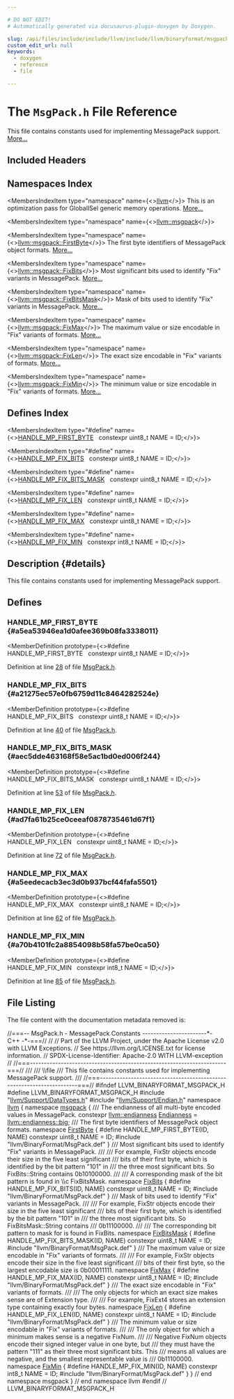 ```yaml
---

# DO NOT EDIT!
# Automatically generated via docusaurus-plugin-doxygen by Doxygen.

slug: /api/files/include/include/llvm/include/llvm/binaryformat/msgpack-h
custom_edit_url: null
keywords:
  - doxygen
  - reference
  - file

---
```





# The `MsgPack.h` File Reference

<DoxygenPage pluginConfig={pluginConfig}>

This file contains constants used for implementing MessagePack support. <a href="#details">More...</a>

## Included Headers

<IncludesList>
<IncludesListItem
  filePath="llvm/Support/DataTypes.h"
  permalink="/docs/api/files/include/include/llvm/include/llvm/support/datatypes-h"
  isLocal="true" />
<IncludesListItem
  filePath="llvm/Support/Endian.h"
  permalink="/docs/api/files/include/include/llvm/include/llvm/support/endian-h"
  isLocal="true" />
<IncludesListItem
  filePath="llvm/BinaryFormat/MsgPack.def"
  permalink=""
  isLocal="true" />
</IncludesList>

## Namespaces Index

<MembersIndex>

<MembersIndexItem
  type="namespace"
  name={<><a href="/docs/api/namespaces/llvm">llvm</a></>}>
This is an optimization pass for GlobalISel generic memory operations. <a href="/docs/api/namespaces/llvm/#details">More...</a>
</MembersIndexItem>

<MembersIndexItem
  type="namespace"
  name={<><a href="/docs/api/namespaces/llvm/msgpack">llvm::msgpack</a></>}>
</MembersIndexItem>

<MembersIndexItem
  type="namespace"
  name={<><a href="/docs/api/namespaces/llvm/msgpack/firstbyte">llvm::msgpack::FirstByte</a></>}>
The first byte identifiers of MessagePack object formats. <a href="/docs/api/namespaces/llvm/msgpack/firstbyte/#details">More...</a>
</MembersIndexItem>

<MembersIndexItem
  type="namespace"
  name={<><a href="/docs/api/namespaces/llvm/msgpack/fixbits">llvm::msgpack::FixBits</a></>}>
Most significant bits used to identify &quot;Fix&quot; variants in MessagePack. <a href="/docs/api/namespaces/llvm/msgpack/fixbits/#details">More...</a>
</MembersIndexItem>

<MembersIndexItem
  type="namespace"
  name={<><a href="/docs/api/namespaces/llvm/msgpack/fixbitsmask">llvm::msgpack::FixBitsMask</a></>}>
Mask of bits used to identify &quot;Fix&quot; variants in MessagePack. <a href="/docs/api/namespaces/llvm/msgpack/fixbitsmask/#details">More...</a>
</MembersIndexItem>

<MembersIndexItem
  type="namespace"
  name={<><a href="/docs/api/namespaces/llvm/msgpack/fixmax">llvm::msgpack::FixMax</a></>}>
The maximum value or size encodable in &quot;Fix&quot; variants of formats. <a href="/docs/api/namespaces/llvm/msgpack/fixmax/#details">More...</a>
</MembersIndexItem>

<MembersIndexItem
  type="namespace"
  name={<><a href="/docs/api/namespaces/llvm/msgpack/fixlen">llvm::msgpack::FixLen</a></>}>
The exact size encodable in &quot;Fix&quot; variants of formats. <a href="/docs/api/namespaces/llvm/msgpack/fixlen/#details">More...</a>
</MembersIndexItem>

<MembersIndexItem
  type="namespace"
  name={<><a href="/docs/api/namespaces/llvm/msgpack/fixmin">llvm::msgpack::FixMin</a></>}>
The minimum value or size encodable in &quot;Fix&quot; variants of formats. <a href="/docs/api/namespaces/llvm/msgpack/fixmin/#details">More...</a>
</MembersIndexItem>

</MembersIndex>

## Defines Index

<MembersIndex>

<MembersIndexItem
  type="#define"
  name={<><a href="#a5ea53946ea1d0afee369b08fa3338011">HANDLE&#95;MP&#95;FIRST&#95;BYTE</a>&nbsp;&nbsp;&nbsp;constexpr uint8&#95;t NAME = ID;</>}>
</MembersIndexItem>

<MembersIndexItem
  type="#define"
  name={<><a href="#a21275ec57e0fb6759d11c8464282524e">HANDLE&#95;MP&#95;FIX&#95;BITS</a>&nbsp;&nbsp;&nbsp;constexpr uint8&#95;t NAME = ID;</>}>
</MembersIndexItem>

<MembersIndexItem
  type="#define"
  name={<><a href="#aec5dde463168f58e5ac1bd0ed006f244">HANDLE&#95;MP&#95;FIX&#95;BITS&#95;MASK</a>&nbsp;&nbsp;&nbsp;constexpr uint8&#95;t NAME = ID;</>}>
</MembersIndexItem>

<MembersIndexItem
  type="#define"
  name={<><a href="#ad7fa61b25ce0ceeaf0878735461d67f1">HANDLE&#95;MP&#95;FIX&#95;LEN</a>&nbsp;&nbsp;&nbsp;constexpr uint8&#95;t NAME = ID;</>}>
</MembersIndexItem>

<MembersIndexItem
  type="#define"
  name={<><a href="#a5eedecacb3ec3d0b937bcf44fafa5501">HANDLE&#95;MP&#95;FIX&#95;MAX</a>&nbsp;&nbsp;&nbsp;constexpr uint8&#95;t NAME = ID;</>}>
</MembersIndexItem>

<MembersIndexItem
  type="#define"
  name={<><a href="#a70b4101fc2a8854098b58fa57be0ca50">HANDLE&#95;MP&#95;FIX&#95;MIN</a>&nbsp;&nbsp;&nbsp;constexpr int8&#95;t NAME = ID;</>}>
</MembersIndexItem>

</MembersIndex>

## Description {#details}

This file contains constants used for implementing MessagePack support.

<SectionDefinition>

## Defines

### HANDLE&#95;MP&#95;FIRST&#95;BYTE {#a5ea53946ea1d0afee369b08fa3338011}

<MemberDefinition
  prototype={<>#define HANDLE&#95;MP&#95;FIRST&#95;BYTE&nbsp;&nbsp;&nbsp;constexpr uint8&#95;t NAME = ID;</>}>

Definition at line <a href="#l00028">28</a> of file <a href="/docs/api/files/include/include/llvm/include/llvm/binaryformat/msgpack-h">MsgPack.h</a>.
</MemberDefinition>

### HANDLE&#95;MP&#95;FIX&#95;BITS {#a21275ec57e0fb6759d11c8464282524e}

<MemberDefinition
  prototype={<>#define HANDLE&#95;MP&#95;FIX&#95;BITS&nbsp;&nbsp;&nbsp;constexpr uint8&#95;t NAME = ID;</>}>

Definition at line <a href="#l00040">40</a> of file <a href="/docs/api/files/include/include/llvm/include/llvm/binaryformat/msgpack-h">MsgPack.h</a>.
</MemberDefinition>

### HANDLE&#95;MP&#95;FIX&#95;BITS&#95;MASK {#aec5dde463168f58e5ac1bd0ed006f244}

<MemberDefinition
  prototype={<>#define HANDLE&#95;MP&#95;FIX&#95;BITS&#95;MASK&nbsp;&nbsp;&nbsp;constexpr uint8&#95;t NAME = ID;</>}>

Definition at line <a href="#l00053">53</a> of file <a href="/docs/api/files/include/include/llvm/include/llvm/binaryformat/msgpack-h">MsgPack.h</a>.
</MemberDefinition>

### HANDLE&#95;MP&#95;FIX&#95;LEN {#ad7fa61b25ce0ceeaf0878735461d67f1}

<MemberDefinition
  prototype={<>#define HANDLE&#95;MP&#95;FIX&#95;LEN&nbsp;&nbsp;&nbsp;constexpr uint8&#95;t NAME = ID;</>}>

Definition at line <a href="#l00072">72</a> of file <a href="/docs/api/files/include/include/llvm/include/llvm/binaryformat/msgpack-h">MsgPack.h</a>.
</MemberDefinition>

### HANDLE&#95;MP&#95;FIX&#95;MAX {#a5eedecacb3ec3d0b937bcf44fafa5501}

<MemberDefinition
  prototype={<>#define HANDLE&#95;MP&#95;FIX&#95;MAX&nbsp;&nbsp;&nbsp;constexpr uint8&#95;t NAME = ID;</>}>

Definition at line <a href="#l00062">62</a> of file <a href="/docs/api/files/include/include/llvm/include/llvm/binaryformat/msgpack-h">MsgPack.h</a>.
</MemberDefinition>

### HANDLE&#95;MP&#95;FIX&#95;MIN {#a70b4101fc2a8854098b58fa57be0ca50}

<MemberDefinition
  prototype={<>#define HANDLE&#95;MP&#95;FIX&#95;MIN&nbsp;&nbsp;&nbsp;constexpr int8&#95;t NAME = ID;</>}>

Definition at line <a href="#l00085">85</a> of file <a href="/docs/api/files/include/include/llvm/include/llvm/binaryformat/msgpack-h">MsgPack.h</a>.
</MemberDefinition>

</SectionDefinition>

## File Listing

The file content with the documentation metadata removed is:

<ProgramListing>

<Link id="l00001" /><CodeLine lineNumber="1"><span class="doxyHighlightComment">//===-- MsgPack.h - MessagePack Constants -----------------------&#42;- C++ -&#42;-===//</span></CodeLine>
<Link id="l00002" /><CodeLine lineNumber="2"><span class="doxyHighlightComment">//</span></CodeLine>
<Link id="l00003" /><CodeLine lineNumber="3"><span class="doxyHighlightComment">// Part of the LLVM Project, under the Apache License v2.0 with LLVM Exceptions.</span></CodeLine>
<Link id="l00004" /><CodeLine lineNumber="4"><span class="doxyHighlightComment">// See https://llvm.org/LICENSE.txt for license information.</span></CodeLine>
<Link id="l00005" /><CodeLine lineNumber="5"><span class="doxyHighlightComment">// SPDX-License-Identifier: Apache-2.0 WITH LLVM-exception</span></CodeLine>
<Link id="l00006" /><CodeLine lineNumber="6"><span class="doxyHighlightComment">//</span></CodeLine>
<Link id="l00007" /><CodeLine lineNumber="7"><span class="doxyHighlightComment">//===----------------------------------------------------------------------===//</span></CodeLine>
<Link id="l00008" /><CodeLine lineNumber="8"><span class="doxyHighlightComment">///</span></CodeLine>
<Link id="l00009" /><CodeLine lineNumber="9"><span class="doxyHighlightComment">/// \\file</span></CodeLine>
<Link id="l00010" /><CodeLine lineNumber="10"><span class="doxyHighlightComment">/// This file contains constants used for implementing MessagePack support.</span></CodeLine>
<Link id="l00011" /><CodeLine lineNumber="11"><span class="doxyHighlightComment">///</span></CodeLine>
<Link id="l00012" /><CodeLine lineNumber="12"><span class="doxyHighlightComment">//===----------------------------------------------------------------------===//</span></CodeLine>
<Link id="l00013" /><CodeLine lineNumber="13"></CodeLine>
<Link id="l00014" /><CodeLine lineNumber="14"><span class="doxyHighlightPreprocessor">#ifndef LLVM&#95;BINARYFORMAT&#95;MSGPACK&#95;H</span></CodeLine>
<Link id="l00015" /><CodeLine lineNumber="15"><span class="doxyHighlightPreprocessor">#define LLVM&#95;BINARYFORMAT&#95;MSGPACK&#95;H</span></CodeLine>
<Link id="l00016" /><CodeLine lineNumber="16"></CodeLine>
<Link id="l00017" /><CodeLine lineNumber="17"><span class="doxyHighlightPreprocessor">#include &quot;<a href="/docs/api/files/include/include/llvm/include/llvm/support/datatypes-h">llvm/Support/DataTypes.h</a>&quot;</span></CodeLine>
<Link id="l00018" /><CodeLine lineNumber="18"><span class="doxyHighlightPreprocessor">#include &quot;<a href="/docs/api/files/include/include/llvm/include/llvm/support/endian-h">llvm/Support/Endian.h</a>&quot;</span></CodeLine>
<Link id="l00019" /><CodeLine lineNumber="19"></CodeLine>
<Link id="l00020" /><CodeLine lineNumber="20"><span class="doxyHighlightKeyword">namespace </span><span class="doxyHighlight"><a href="/docs/api/namespaces/llvm">llvm</a> &#123;</span></CodeLine>
<Link id="l00021" /><CodeLine lineNumber="21"><span class="doxyHighlightKeyword">namespace </span><span class="doxyHighlight"><a href="/docs/api/namespaces/llvm/msgpack">msgpack</a> &#123;</span></CodeLine>
<Link id="l00022" /><CodeLine lineNumber="22"></CodeLine>
<Link id="l00023" /><CodeLine lineNumber="23"><span class="doxyHighlightComment">/// The endianness of all multi-byte encoded values in MessagePack.</span></CodeLine>
<Link id="l00024" /><CodeLine lineNumber="24" lineLink="/docs/api/namespaces/llvm/msgpack/#a40f13de27f84f5bb290c911013c539e6"><span class="doxyHighlightKeyword">constexpr</span><span class="doxyHighlight"> <a href="/docs/api/namespaces/llvm/#ae1e26e57357947b25e392fd18ab000db">llvm::endianness</a> <a href="/docs/api/namespaces/llvm/msgpack/#a40f13de27f84f5bb290c911013c539e6">Endianness</a> = <a href="/docs/api/namespaces/llvm/#ae1e26e57357947b25e392fd18ab000dbad861877da56b8b4ceb35c8cbfdf65bb4">llvm::endianness::big</a>;</span></CodeLine>
<Link id="l00025" /><CodeLine lineNumber="25"></CodeLine>
<Link id="l00026" /><CodeLine lineNumber="26"><span class="doxyHighlightComment">/// The first byte identifiers of MessagePack object formats.</span></CodeLine>
<Link id="l00027" /><CodeLine lineNumber="27" lineLink="/docs/api/namespaces/llvm/msgpack/firstbyte"><span class="doxyHighlightKeyword">namespace </span><span class="doxyHighlight"><a href="/docs/api/namespaces/llvm/msgpack/firstbyte">FirstByte</a> &#123;</span></CodeLine>
<Link id="l00028" /><CodeLine lineNumber="28" lineLink="#a5ea53946ea1d0afee369b08fa3338011"><span class="doxyHighlightPreprocessor">#define HANDLE&#95;MP&#95;FIRST&#95;BYTE(ID, NAME) constexpr uint8&#95;t NAME = ID;</span></CodeLine>
<Link id="l00029" /><CodeLine lineNumber="29"><span class="doxyHighlightPreprocessor">#include &quot;llvm/BinaryFormat/MsgPack.def&quot;</span></CodeLine>
<Link id="l00030" /><CodeLine lineNumber="30"><span class="doxyHighlight">&#125;</span></CodeLine>
<Link id="l00031" /><CodeLine lineNumber="31"></CodeLine>
<Link id="l00032" /><CodeLine lineNumber="32"><span class="doxyHighlightComment">/// Most significant bits used to identify &quot;Fix&quot; variants in MessagePack.</span></CodeLine>
<Link id="l00033" /><CodeLine lineNumber="33"><span class="doxyHighlightComment">///</span></CodeLine>
<Link id="l00034" /><CodeLine lineNumber="34"><span class="doxyHighlightComment">/// For example, FixStr objects encode their size in the five least significant</span></CodeLine>
<Link id="l00035" /><CodeLine lineNumber="35"><span class="doxyHighlightComment">/// bits of their first byte, which is identified by the bit pattern &quot;101&quot; in</span></CodeLine>
<Link id="l00036" /><CodeLine lineNumber="36"><span class="doxyHighlightComment">/// the three most significant bits. So FixBits::String contains 0b10100000.</span></CodeLine>
<Link id="l00037" /><CodeLine lineNumber="37"><span class="doxyHighlightComment">///</span></CodeLine>
<Link id="l00038" /><CodeLine lineNumber="38"><span class="doxyHighlightComment">/// A corresponding mask of the bit pattern is found in \\c FixBitsMask.</span></CodeLine>
<Link id="l00039" /><CodeLine lineNumber="39" lineLink="/docs/api/namespaces/llvm/msgpack/fixbits"><span class="doxyHighlightKeyword">namespace </span><span class="doxyHighlight"><a href="/docs/api/namespaces/llvm/msgpack/fixbits">FixBits</a> &#123;</span></CodeLine>
<Link id="l00040" /><CodeLine lineNumber="40" lineLink="#a21275ec57e0fb6759d11c8464282524e"><span class="doxyHighlightPreprocessor">#define HANDLE&#95;MP&#95;FIX&#95;BITS(ID, NAME) constexpr uint8&#95;t NAME = ID;</span></CodeLine>
<Link id="l00041" /><CodeLine lineNumber="41"><span class="doxyHighlightPreprocessor">#include &quot;llvm/BinaryFormat/MsgPack.def&quot;</span></CodeLine>
<Link id="l00042" /><CodeLine lineNumber="42"><span class="doxyHighlight">&#125;</span></CodeLine>
<Link id="l00043" /><CodeLine lineNumber="43"></CodeLine>
<Link id="l00044" /><CodeLine lineNumber="44"><span class="doxyHighlightComment">/// Mask of bits used to identify &quot;Fix&quot; variants in MessagePack.</span></CodeLine>
<Link id="l00045" /><CodeLine lineNumber="45"><span class="doxyHighlightComment">///</span></CodeLine>
<Link id="l00046" /><CodeLine lineNumber="46"><span class="doxyHighlightComment">/// For example, FixStr objects encode their size in the five least significant</span></CodeLine>
<Link id="l00047" /><CodeLine lineNumber="47"><span class="doxyHighlightComment">/// bits of their first byte, which is identified by the bit pattern &quot;101&quot; in</span></CodeLine>
<Link id="l00048" /><CodeLine lineNumber="48"><span class="doxyHighlightComment">/// the three most significant bits. So FixBitsMask::String contains</span></CodeLine>
<Link id="l00049" /><CodeLine lineNumber="49"><span class="doxyHighlightComment">/// 0b11100000.</span></CodeLine>
<Link id="l00050" /><CodeLine lineNumber="50"><span class="doxyHighlightComment">///</span></CodeLine>
<Link id="l00051" /><CodeLine lineNumber="51"><span class="doxyHighlightComment">/// The corresponding bit pattern to mask for is found in FixBits.</span></CodeLine>
<Link id="l00052" /><CodeLine lineNumber="52" lineLink="/docs/api/namespaces/llvm/msgpack/fixbitsmask"><span class="doxyHighlightKeyword">namespace </span><span class="doxyHighlight"><a href="/docs/api/namespaces/llvm/msgpack/fixbitsmask">FixBitsMask</a> &#123;</span></CodeLine>
<Link id="l00053" /><CodeLine lineNumber="53" lineLink="#aec5dde463168f58e5ac1bd0ed006f244"><span class="doxyHighlightPreprocessor">#define HANDLE&#95;MP&#95;FIX&#95;BITS&#95;MASK(ID, NAME) constexpr uint8&#95;t NAME = ID;</span></CodeLine>
<Link id="l00054" /><CodeLine lineNumber="54"><span class="doxyHighlightPreprocessor">#include &quot;llvm/BinaryFormat/MsgPack.def&quot;</span></CodeLine>
<Link id="l00055" /><CodeLine lineNumber="55"><span class="doxyHighlight">&#125;</span></CodeLine>
<Link id="l00056" /><CodeLine lineNumber="56"></CodeLine>
<Link id="l00057" /><CodeLine lineNumber="57"><span class="doxyHighlightComment">/// The maximum value or size encodable in &quot;Fix&quot; variants of formats.</span></CodeLine>
<Link id="l00058" /><CodeLine lineNumber="58"><span class="doxyHighlightComment">///</span></CodeLine>
<Link id="l00059" /><CodeLine lineNumber="59"><span class="doxyHighlightComment">/// For example, FixStr objects encode their size in the five least significant</span></CodeLine>
<Link id="l00060" /><CodeLine lineNumber="60"><span class="doxyHighlightComment">/// bits of their first byte, so the largest encodable size is 0b00011111.</span></CodeLine>
<Link id="l00061" /><CodeLine lineNumber="61" lineLink="/docs/api/namespaces/llvm/msgpack/fixmax"><span class="doxyHighlightKeyword">namespace </span><span class="doxyHighlight"><a href="/docs/api/namespaces/llvm/msgpack/fixmax">FixMax</a> &#123;</span></CodeLine>
<Link id="l00062" /><CodeLine lineNumber="62" lineLink="#a5eedecacb3ec3d0b937bcf44fafa5501"><span class="doxyHighlightPreprocessor">#define HANDLE&#95;MP&#95;FIX&#95;MAX(ID, NAME) constexpr uint8&#95;t NAME = ID;</span></CodeLine>
<Link id="l00063" /><CodeLine lineNumber="63"><span class="doxyHighlightPreprocessor">#include &quot;llvm/BinaryFormat/MsgPack.def&quot;</span></CodeLine>
<Link id="l00064" /><CodeLine lineNumber="64"><span class="doxyHighlight">&#125;</span></CodeLine>
<Link id="l00065" /><CodeLine lineNumber="65"></CodeLine>
<Link id="l00066" /><CodeLine lineNumber="66"><span class="doxyHighlightComment">/// The exact size encodable in &quot;Fix&quot; variants of formats.</span></CodeLine>
<Link id="l00067" /><CodeLine lineNumber="67"><span class="doxyHighlightComment">///</span></CodeLine>
<Link id="l00068" /><CodeLine lineNumber="68"><span class="doxyHighlightComment">/// The only objects for which an exact size makes sense are of Extension type.</span></CodeLine>
<Link id="l00069" /><CodeLine lineNumber="69"><span class="doxyHighlightComment">///</span></CodeLine>
<Link id="l00070" /><CodeLine lineNumber="70"><span class="doxyHighlightComment">/// For example, FixExt4 stores an extension type containing exactly four bytes.</span></CodeLine>
<Link id="l00071" /><CodeLine lineNumber="71" lineLink="/docs/api/namespaces/llvm/msgpack/fixlen"><span class="doxyHighlightKeyword">namespace </span><span class="doxyHighlight"><a href="/docs/api/namespaces/llvm/msgpack/fixlen">FixLen</a> &#123;</span></CodeLine>
<Link id="l00072" /><CodeLine lineNumber="72" lineLink="#ad7fa61b25ce0ceeaf0878735461d67f1"><span class="doxyHighlightPreprocessor">#define HANDLE&#95;MP&#95;FIX&#95;LEN(ID, NAME) constexpr uint8&#95;t NAME = ID;</span></CodeLine>
<Link id="l00073" /><CodeLine lineNumber="73"><span class="doxyHighlightPreprocessor">#include &quot;llvm/BinaryFormat/MsgPack.def&quot;</span></CodeLine>
<Link id="l00074" /><CodeLine lineNumber="74"><span class="doxyHighlight">&#125;</span></CodeLine>
<Link id="l00075" /><CodeLine lineNumber="75"></CodeLine>
<Link id="l00076" /><CodeLine lineNumber="76"><span class="doxyHighlightComment">/// The minimum value or size encodable in &quot;Fix&quot; variants of formats.</span></CodeLine>
<Link id="l00077" /><CodeLine lineNumber="77"><span class="doxyHighlightComment">///</span></CodeLine>
<Link id="l00078" /><CodeLine lineNumber="78"><span class="doxyHighlightComment">/// The only object for which a minimum makes sense is a negative FixNum.</span></CodeLine>
<Link id="l00079" /><CodeLine lineNumber="79"><span class="doxyHighlightComment">///</span></CodeLine>
<Link id="l00080" /><CodeLine lineNumber="80"><span class="doxyHighlightComment">/// Negative FixNum objects encode their signed integer value in one byte, but</span></CodeLine>
<Link id="l00081" /><CodeLine lineNumber="81"><span class="doxyHighlightComment">/// they must have the pattern &quot;111&quot; as their three most significant bits. This</span></CodeLine>
<Link id="l00082" /><CodeLine lineNumber="82"><span class="doxyHighlightComment">/// means all values are negative, and the smallest representable value is</span></CodeLine>
<Link id="l00083" /><CodeLine lineNumber="83"><span class="doxyHighlightComment">/// 0b11100000.</span></CodeLine>
<Link id="l00084" /><CodeLine lineNumber="84" lineLink="/docs/api/namespaces/llvm/msgpack/fixmin"><span class="doxyHighlightKeyword">namespace </span><span class="doxyHighlight"><a href="/docs/api/namespaces/llvm/msgpack/fixmin">FixMin</a> &#123;</span></CodeLine>
<Link id="l00085" /><CodeLine lineNumber="85" lineLink="#a70b4101fc2a8854098b58fa57be0ca50"><span class="doxyHighlightPreprocessor">#define HANDLE&#95;MP&#95;FIX&#95;MIN(ID, NAME) constexpr int8&#95;t NAME = ID;</span></CodeLine>
<Link id="l00086" /><CodeLine lineNumber="86"><span class="doxyHighlightPreprocessor">#include &quot;llvm/BinaryFormat/MsgPack.def&quot;</span></CodeLine>
<Link id="l00087" /><CodeLine lineNumber="87"><span class="doxyHighlight">&#125;</span></CodeLine>
<Link id="l00088" /><CodeLine lineNumber="88"></CodeLine>
<Link id="l00089" /><CodeLine lineNumber="89"><span class="doxyHighlight">&#125; </span><span class="doxyHighlightComment">// end namespace msgpack</span></CodeLine>
<Link id="l00090" /><CodeLine lineNumber="90"><span class="doxyHighlight">&#125; </span><span class="doxyHighlightComment">// end namespace llvm</span></CodeLine>
<Link id="l00091" /><CodeLine lineNumber="91"></CodeLine>
<Link id="l00092" /><CodeLine lineNumber="92"><span class="doxyHighlightPreprocessor">#endif </span><span class="doxyHighlightComment">// LLVM&#95;BINARYFORMAT&#95;MSGPACK&#95;H</span></CodeLine>

</ProgramListing>


</DoxygenPage>
